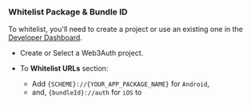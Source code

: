 ### Whitelist Package & Bundle ID

To whitelist, you'll need to create a project or use an existing one in the [Developer Dashboard](https://dashboard.web3auth.io).

- Create or Select a Web3Auth project.

- To **Whitelist URLs** section:

  - Add `{SCHEME}://{YOUR_APP_PACKAGE_NAME}` for `Android`,
  - and, `{bundleId}://auth` for `iOS` to

